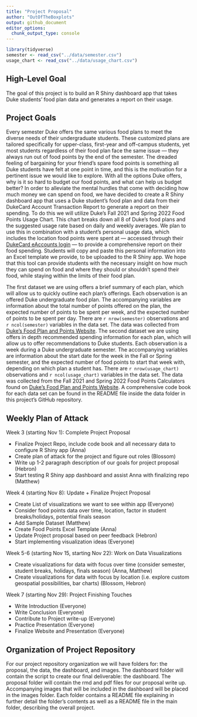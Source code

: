 ```yaml
---
title: "Project Proposal"
author: "OutOfTheBoxplots"
output: github_document
editor_options: 
  chunk_output_type: console
---
```

```r
library(tidyverse)
semester <- read_csv("../data/semester.csv")
usage_chart <- read_csv("../data/usage_chart.csv")
```

## High-Level Goal

The goal of this project is to build an R Shiny dashboard app that takes Duke 
students’ food plan data and generates a report on their usage.

## Project Goals

Every semester Duke offers the same various food plans to meet the diverse needs 
of their undergraduate students. These customized plans are tailored 
specifically for upper-class, first-year and off-campus students, yet most 
students regardless of their food plan face the same issue — they always run out 
of food points by the end of the semester. The dreaded feeling of bargaining for 
your friend’s spare food points is something all Duke students have felt at one 
point in time, and this is the motivation for a pertinent issue we would like to 
explore. With all the options Duke offers, why is it so hard to budget our food 
points, and what can help us budget better? In order to alleviate the mental 
hurdles that come with deciding how much money we can spend on food, we have 
decided to create a R Shiny dashboard app that uses a Duke student’s food plan 
and data from their DukeCard Account Transaction Report to generate a report on 
their spending. To do this we will utilize Duke’s Fall 2021 and Spring 2022 Food 
Points Usage Chart. This chart breaks down all 8 of Duke’s food plans and the 
suggested usage rate based on daily and weekly averages. We plan to use this in 
combination with a student’s personal usage data, which includes the location 
food points were spent at — accessed through their [DukeCard eAccounts login](https://dukecard.duke.edu/manage-your-dukecard) — to provide a 
comprehensive report on their food spending. Students will copy and paste this 
personal information into an Excel template we provide, to be uploaded to the R 
Shiny app. We hope that this tool can provide students with the necessary 
insight on how much they can spend on food and where they should or shouldn’t 
spend their food, while staying within the limits of their food plan.

The first dataset we are using offers a brief summary of each plan, which will 
allow us to quickly outline each plan’s offerings. Each observation is an 
offered Duke undergraduate food plan. The accompanying variables are information 
about the total number of points offered on the plan, the expected number of 
points to be spent per week, and the expected number of points to be spent per 
day. There are `r nrow(semester)` observations and `r ncol(semester)` variables 
in the data set. The data was collected from [Duke's Food Plan and Points Website](https://studentaffairs.duke.edu/dining/plans-points). The second 
dataset we are using offers in depth recommended spending information for each 
plan, which will allow us to offer recommendations to Duke students. Each 
observation is a week during a Duke undergraduate semester. The accompanying 
variables are information about the start date for the week in the Fall or 
Spring semester, and the expected number of food points to start that week with, 
depending on which plan a student has. There are `r nrow(usage_chart)` 
observations and `r ncol(usage_chart)` variables in the data set. The data was 
collected from the Fall 2021 and Spring 2022 Food Points Calculators found on 
[Duke's Food Plan and Points Website](https://studentaffairs.duke.edu/dining/plans-points). 
A comprehensive code book for each data set can be found in the README file 
inside the data folder in this project’s GitHub repository. 

## Weekly Plan of Attack

Week 3 (starting Nov 1): Complete Project Proposal

- Finalize Project Repo, include code book and all necessary data to configure R 
Shiny app (Anna)
- Create plan of attack for the project and figure out roles (Blossom)
- Write up 1-2 paragraph description of our goals for project proposal (Hebron)
- Start testing R Shiny app dashboard and assist Anna with finalizing repo 
(Matthew)

Week 4 (starting Nov 8): Update + Finalize Project Proposal

- Create List of visualizations we want to see within app (Everyone)
- Consider food points data over time, location, factor in student 
breaks/holidays, potential finals season
- Add Sample Dataset (Matthew)
- Create Food Points Excel Template (Anna)
- Update Project proposal based on peer feedback (Hebron)
- Start implementing visualization ideas (Everyone)

Week 5-6 (starting Nov 15, starting Nov 22): Work on Data Visualizations

- Create visualizations for data with focus over time (consider semester, 
student breaks, holidays, finals season) (Anna, Matthew)
- Create visualizations for data with focus by location (i.e. explore custom 
geospatial possibilities, bar charts) (Blossom, Hebron)

Week 7 (starting Nov 29): Project Finishing Touches

- Write Introduction (Everyone)
- Write Conclusion (Everyone)
- Contribute to Project write-up (Everyone)
- Practice Presentation (Everyone)
- Finalize Website and Presentation (Everyone)

## Organization of Project Repository

For our project repository organization we will have folders for: the proposal, 
the data, the dashboard, and images. The dashboard folder will contain the 
script to create our final deliverable: the dashboard. The proposal folder will
contain the rmd and pdf files for our proposal write up. Accompanying images 
that will be included in the dashboard will be placed in the images folder. Each 
folder contains a README file explaining in further detail the folder’s contents 
as well as a README file in the main folder, describing the overall project.
